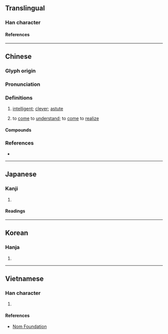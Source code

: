 {{character info}}
==Translingual==

===Han character===
{{Han char|rn=61|rad=心|as=09|sn=12|four=96014|canj=PAHM|ids=⿰忄星}}

====References====
{{Han ref|kx=0393.040|dkj=10868|dj=0729.020|hdz=42328.020|uh=60FA}}

----

==Chinese==
{{zh-forms}}

===Glyph origin===
{{Han etym}}

===Pronunciation===
{{zh-pron
|m=xīng,xǐng,1nb=standard in Mainland for both senses,1nc=standard in Taiwan for the adjectival sense,2nb=standard in Taiwan for the verb sense
|c=sing1,sing2
|mc=y
|oc=y
|cat=a,v
}}

===Definitions===
{{zh-hanzi}}

# {{lb|zh|literary}} [[intelligent]]; [[clever]]; [[astute]]
# {{lb|zh|literary}} to [[come]] to [[understand]]; to [[come]] to [[realize]]

====Compounds====
{{zh-der|假惺惺|惺惺相惜|惺惺人|惺忪|惺惺道人|惺惺|惺惺作態|睡眼惺忪|還惺|惺惺惜惺惺|昧著惺惺使糊塗/昧着惺惺使糊涂}}

===References===
* {{R:yue:mfccd}}

----

==Japanese==

===Kanji===
{{ja-kanji|grade=|rs=心09}}

# {{rfdef|ja|sort=心09}}

====Readings====
{{ja-readings
|on=せい
|kun=さとる
}}

----

==Korean==

===Hanja===
{{ko-hanja|hangeul=[[성]], [[황]]|eumhun=|rv=seong, hwang|mr=sŏng, hwang|y=seng, hwang}}

# {{rfdef|ko|sort=心09}}

----

==Vietnamese==

===Han character===
{{vi-readings|rs=心09|reading=[[tênh]], [[tinh]]}}

# {{rfdef|vi|sort=心09}}

====References====
* [http://nomfoundation.org/common/nom_details.php?codepoint=60fa Nom Foundation]